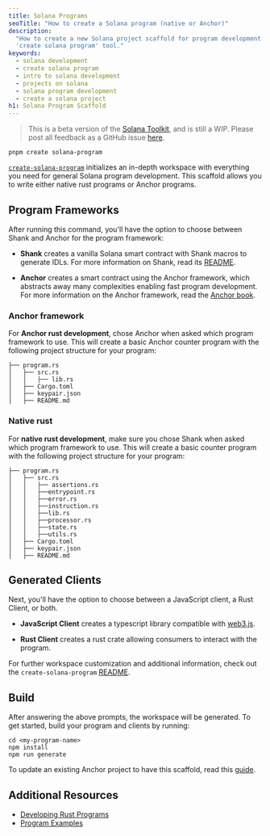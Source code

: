 ```yaml
---
title: Solana Programs
seoTitle: "How to create a Solana program (native or Anchor)"
description:
  "How to create a new Solana project scaffold for program development with the
  'create solana program' tool."
keywords:
  - solana development
  - create solana program
  - intro to solana development
  - projects on solana
  - solana program development
  - create a solana project
h1: Solana Program Scaffold
---
```


> This is a beta version of the [Solana Toolkit](/docs/toolkit/), and is still a
> WIP. Please post all feedback as a GitHub issue
> [here](https://github.com/solana-foundation/mucho/issues/new?title=%5Btoolkit%5D%20).

```shell
pnpm create solana-program
```

[`create-solana-program`](https://github.com/solana-program/create-solana-program)
initializes an in-depth workspace with everything you need for general Solana
program development. This scaffold allows you to write either native rust
programs or Anchor programs.

## Program Frameworks

After running this command, you'll have the option to choose between Shank and
Anchor for the program framework:

- **Shank** creates a vanilla Solana smart contract with Shank macros to
  generate IDLs. For more information on Shank, read its
  [README](https://github.com/metaplex-foundation/shank).

- **Anchor** creates a smart contract using the Anchor framework, which
  abstracts away many complexities enabling fast program development. For more
  information on the Anchor framework, read the
  [Anchor book](https://www.anchor-lang.com/).

### Anchor framework

For **Anchor rust development**, chose Anchor when asked which program framework
to use. This will create a basic Anchor counter program with the following
project structure for your program:

```shell
├── program.rs
│   ├── src.rs
│   │   ├── lib.rs
│   ├── Cargo.toml
│   ├── keypair.json
│   ├── README.md
```

### Native rust

For **native rust development**, make sure you chose Shank when asked which
program framework to use. This will create a basic counter program with the
following project structure for your program:

```shell
├── program.rs
│   ├── src.rs
│   │   ├── assertions.rs
│   │   ├──entrypoint.rs
│   │   ├──error.rs
│   │   ├──instruction.rs
│   │   ├──lib.rs
│   │   ├──processor.rs
│   │   ├──state.rs
│   │   ├──utils.rs
│   ├── Cargo.toml
│   ├── keypair.json
│   ├── README.md
```

## Generated Clients

Next, you'll have the option to choose between a JavaScript client, a Rust
Client, or both.

- **JavaScript Client** creates a typescript library compatible with
  [web3.js](https://solana-labs.github.io/solana-web3.js/).

- **Rust Client** creates a rust crate allowing consumers to interact with the
  program.

For further workspace customization and additional information, check out the
`create-solana-program`
[README](https://github.com/solana-program/create-solana-program?tab=readme-ov-file).

## Build

After answering the above prompts, the workspace will be generated. To get
started, build your program and clients by running:

```shell
cd <my-program-name>
npm install
npm run generate
```

To update an existing Anchor project to have this scaffold, read this
[guide](/docs/toolkit/projects/existing-project).

## Additional Resources

- [Developing Rust Programs](/docs/programs/rust/)
- [Program Examples](https://github.com/solana-developers/program-examples)

